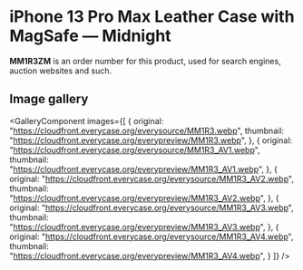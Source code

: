 
# iPhone 13 Pro Max Leather Case with MagSafe — Midnight

<Callout type='info' emoji='👉🏻'>**MM1R3ZM** is an order number for this product, used for search engines, auction websites and such.</Callout>

## Image gallery

<GalleryComponent
    images={[
      {
        original: "https://cloudfront.everycase.org/everysource/MM1R3.webp",
        thumbnail: "https://cloudfront.everycase.org/everypreview/MM1R3.webp",
      },
      {
        original: "https://cloudfront.everycase.org/everysource/MM1R3_AV1.webp",
        thumbnail: "https://cloudfront.everycase.org/everypreview/MM1R3_AV1.webp",
      },
      {
        original: "https://cloudfront.everycase.org/everysource/MM1R3_AV2.webp",
        thumbnail: "https://cloudfront.everycase.org/everypreview/MM1R3_AV2.webp",
      },
      {
        original: "https://cloudfront.everycase.org/everysource/MM1R3_AV3.webp",
        thumbnail: "https://cloudfront.everycase.org/everypreview/MM1R3_AV3.webp",
      },
      {
        original: "https://cloudfront.everycase.org/everysource/MM1R3_AV4.webp",
        thumbnail: "https://cloudfront.everycase.org/everypreview/MM1R3_AV4.webp",
      }
    ]}
  />
